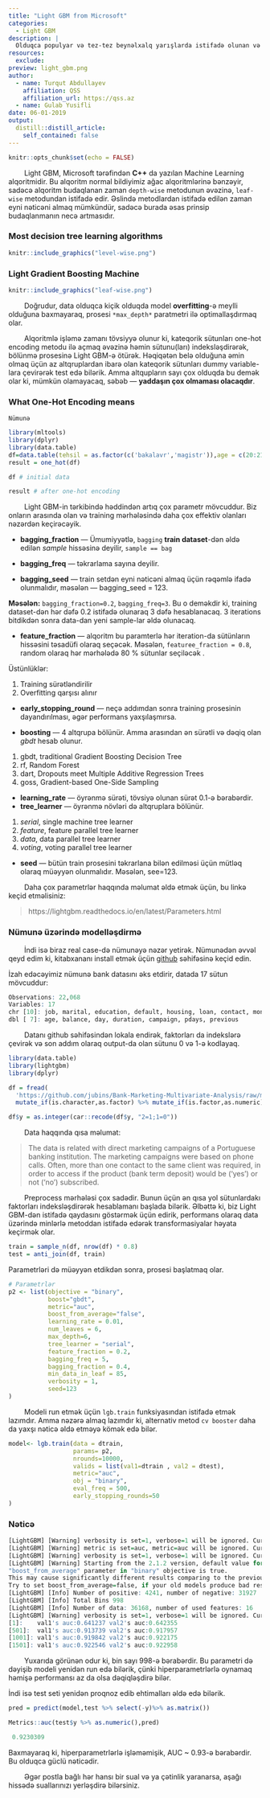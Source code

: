 ```yaml
---
title: "Light GBM from Microsoft"
categories:
  - Light GBM
description: |
  Olduqca populyar və tez-tez beynəlxalq yarışlarda istifadə olunan və Microsoft tərəfindən təklif olunan Light GBM alqoritmi, hesablamanı çox sadələşdirir, sürətləndirir və dəqiqləşdirir. Bu postda daha çox hiperparametrlərlə işləmə qaydası, data preprocessing və modelin yaradılması oxuyuculara çatdırılacaqdır.
resources:
  exclude:
preview: light_gbm.png
author:
  - name: Turqut Abdullayev
    affiliation: QSS
    affiliation_url: https://qss.az
  - name: Gulab Yusifli
date: 06-01-2019
output:
  distill::distill_article:
    self_contained: false
---
```


```r
knitr::opts_chunk$set(echo = FALSE)
```

&nbsp; &nbsp; &nbsp; &nbsp; Light GBM, Microsoft tərəfindən __C++__ da yazılan Machine Learning alqoritmidir. Bu alqoritm normal bildiyimiz ağac alqoritmlərinə bənzəyir, sadəcə alqoritm budaqlanan zaman ```depth-wise``` metodunun əvəzinə, ```leaf-wise``` metodundan istifadə edir. Əslində metodlardan istifadə edilən zaman eyni nəticəni almaq mümkündür, sadəcə burada əsas prinsip budaqlanmanın necə artmasıdır. 

### Most decision tree learning algorithms

```r
knitr::include_graphics("level-wise.png")
```

### Light Gradient Boosting Machine
 
```r
knitr::include_graphics("leaf-wise.png")
```

&nbsp; &nbsp; &nbsp; &nbsp; Doğrudur, data olduqca kiçik olduqda model __overfitting__-ə meylli olduğuna baxmayaraq, prosesi ```*max_depth*``` paratmetri ilə optimallaşdırmaq olar.


&nbsp; &nbsp; &nbsp; &nbsp; Alqoritmlə işləmə zamanı tövsiyyə olunur ki, kateqorik sütunları one-hot encoding metodu ilə açmaq əvəzinə həmin sütunu(ları) indeksləşdirərək, bölünmə prosesinə Light GBM-ə ötürək. Həqiqətən belə olduğuna əmin olmaq üçün az altqruplardan ibarə olan kateqorik sütunları dummy variable-lara çevirərək test edə bilərik. Amma altqupların sayı çox olduqda bu demək olar ki, mümkün olamayacaq, səbəb --- __yaddaşın çox olmaması olacaqdır__.

### What One-Hot Encoding means

```Nümunə```

```r
library(mltools)
library(dplyr)
library(data.table)
df=data.table(tehsil = as.factor(c('bakalavr','magistr')),age = c(20:21))
result = one_hot(df)

df # initial data

result # after one-hot encoding
```


&nbsp; &nbsp; &nbsp; &nbsp; Light GBM-in tərkibində həddindən artıq çox parametr mövcuddur. Biz onların arasında olan və training mərhələsində daha çox effektiv olanları nəzərdən keçirəcəyik.

- __bagging_fraction__ ---  Ümumiyyətlə, ```bagging```  __train dataset__-dən əldə edilən *sample* hissəsinə deyilir,  ```sample == bag```

- __bagging_freq__ --- təkrarlama sayına deyilir.

- __bagging_seed__ --- train setdən eyni nəticəni almaq üçün rəqəmlə ifadə olunmalıdır, məsələn --- bagging_seed = 123.

__Məsələn:__ ```bagging_fraction=0.2```, ```bagging_freq=3```. Bu o deməkdir ki, training dataset-dən hər dəfə 0.2 istifadə olunaraq 3 dəfə hesablanacaq. 3 iterations bitdikdən sonra data-dan yeni sample-lar əldə olunacaq.

- __feature_fraction__ --- alqoritm bu paramterlə hər iteration-da sütünların hissəsini təsadüfi olaraq seçəcək. Məsələn, ```featuree_fraction = 0.8```, random olaraq hər mərhələdə 80 % sütunlar seçiləcək .

Üstünlüklər:

1) Training sürətləndirilir
2) Overfitting qarşısı alınır

- __early_stopping_round__ --- neçə addımdan sonra training prosesinin dayandırılması, əgər performans yaxşılaşmırsa.

- __boosting__ --- 4 altqrupa bölünür. Amma arasından ən sürətli və dəqiq olan _gbdt_ hesab olunur.

1) gbdt, traditional Gradient Boosting Decision Tree
2) rf, Random Forest
3) dart, Dropouts meet Multiple Additive Regression Trees
4) goss, Gradient-based One-Side Sampling


- __learning_rate__ --- öyrənmə sürəti, tövsiyə olunan sürət 0.1-ə bərabərdir.
- __tree_learner__ --- öyrənmə növləri də altqruplara bölünür.

1) _serial_, single machine tree learner
2) _feature_, feature parallel tree learner
3) _data_, data parallel tree learner
4) _voting_, voting parallel tree learner

- __seed__ --- bütün train prosesini təkrarlana bilən edilməsi üçün mütləq olaraq müəyyən olunmalıdır. Məsələn, see=123.

&nbsp; &nbsp; &nbsp; &nbsp; Daha çox parametrlər haqqında məlumat əldə etmək üçün, bu linkə keçid etməlisiniz:

> https://lightgbm.readthedocs.io/en/latest/Parameters.html

### Nümunə üzərində modelləşdirmə

&nbsp; &nbsp; &nbsp; &nbsp; İndi isə biraz real case-də nümunəyə nəzər yetirək. Nümunədən əvvəl qeyd edim ki, kitabxananı install etmək üçün [github](https://github.com/microsoft/LightGBM/tree/master/R-package) səhifəsinə keçid edin.

İzah edəcəyimiz nümunə bank datasını əks etdirir, datada 17 sütun mövcuddur:

```r
Observations: 22,068                                                                                 
Variables: 17
chr [10]: job, marital, education, default, housing, loan, contact, month, poutcome, y
dbl [ 7]: age, balance, day, duration, campaign, pdays, previous
```

&nbsp; &nbsp; &nbsp; &nbsp; Datanı github səhifəsindən lokala endirək, faktorları da indekslərə çevirək və son addım olaraq output-da olan sütunu 0 və 1-ə kodlayaq.

```r

library(data.table)
library(lightgbm)
library(dplyr)

df = fread(
  'https://github.com/jubins/Bank-Marketing-Multivariate-Analysis/raw/master/bank.csv') %>% 
  mutate_if(is.character,as.factor) %>% mutate_if(is.factor,as.numeric)

df$y = as.integer(car::recode(df$y, "2=1;1=0"))

```


&nbsp; &nbsp; &nbsp; &nbsp; Data haqqında qısa məlumat:

> The data is related with direct marketing campaigns of a Portuguese banking institution. The marketing campaigns were based on phone calls. Often, more than one contact to the same client was required, in order to access if the product (bank term deposit) would be ('yes') or not ('no') subscribed. 

&nbsp; &nbsp; &nbsp; &nbsp; Preprocess mərhələsi çox sadədir. Bunun üçün ən qısa yol sütunlardakı faktorları indeksləşdirərək hesablamanı başlada bilərik. Əlbəttə ki, biz Light GBM-dən istifadə qaydasını göstərmək üçün edirik, performans olaraq data üzərində minlərlə metoddan istifadə edərək transformasiyalar həyata keçirmək olar.

```r
train = sample_n(df, nrow(df) * 0.8)
test = anti_join(df, train)
```

Parametrləri də müəyyən etdikdən sonra, prosesi başlatmaq  olar.

```r
# Parametrlər
p2 <- list(objective = "binary", 
           boost="gbdt",
           metric="auc",
           boost_from_average="false",
           learning_rate = 0.01,
           num_leaves = 6,
           max_depth=6,
           tree_learner = "serial",
           feature_fraction = 0.2,
           bagging_freq = 5,
           bagging_fraction = 0.4,
           min_data_in_leaf = 85,
           verbosity = 1,
           seed=123
)

```

&nbsp; &nbsp; &nbsp; &nbsp; Modeli run etmək üçün ```lgb.train``` funksiyasından istifadə etmək lazımdır. Amma nəzərə almaq lazımdır ki, alternativ metod ```cv booster``` daha da yaxşı nəticə əldə etməyə kömək edə bilər.

```r
model<- lgb.train(data = dtrain,
                  params= p2, 
                  nrounds=10000, 
                  valids = list(val1=dtrain , val2 = dtest), 
                  metric="auc",
                  obj = "binary",
                  eval_freq = 500, 
                  early_stopping_rounds=50
)
```

### Nəticə

```r
[LightGBM] [Warning] verbosity is set=1, verbose=1 will be ignored. Current value: verbosity=1
[LightGBM] [Warning] metric is set=auc, metric=auc will be ignored. Current value: metric=auc
[LightGBM] [Warning] verbosity is set=1, verbose=1 will be ignored. Current value: verbosity=1
[LightGBM] [Warning] Starting from the 2.1.2 version, default value for the 
"boost_from_average" parameter in "binary" objective is true.
This may cause significantly different results comparing to the previous versions of LightGBM.
Try to set boost_from_average=false, if your old models produce bad results
[LightGBM] [Info] Number of positive: 4241, number of negative: 31927
[LightGBM] [Info] Total Bins 998
[LightGBM] [Info] Number of data: 36168, number of used features: 16
[LightGBM] [Warning] verbosity is set=1, verbose=1 will be ignored. Current value: verbosity=1
[1]:	val1's auc:0.641237	val2's auc:0.642355 
[501]:	val1's auc:0.913739	val2's auc:0.917957 
[1001]:	val1's auc:0.919842	val2's auc:0.922175 
[1501]:	val1's auc:0.922546	val2's auc:0.922958 

```


&nbsp; &nbsp; &nbsp; &nbsp; Yuxarıda görünən odur ki, bin sayı 998-ə bərabərdir. Bu parametri də dəyişib modeli yenidən run edə bilərik, çünki hiperparametrlərlə oynamaq həmişə performansı az da olsa dəqiqləşdirə bilər.


İndi isə test seti yenidən proqnoz edib ehtimalları əldə edə bilərik.

```r
pred = predict(model,test %>% select(-y)%>% as.matrix())

Metrics::auc(test$y %>% as.numeric(),pred)

 0.9230309
```

Baxmayaraq ki, hiperparametrlərlə işləməmişik, AUC ~ 0.93-ə bərabərdir. Bu olduqca güclü nəticədir.


&nbsp; &nbsp; &nbsp; &nbsp; Əgər postla bağlı hər hansı bir sual və ya çətinlik yaranarsa, aşağı hissədə suallarınızı yerləşdirə bilərsiniz.





